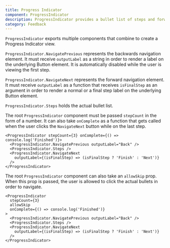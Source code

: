 ```yaml
---
title: Progress Indicator
component: ProgressIndicator
description: ProgressIndicator provides a bullet list of steps and forward/backwards navigation buttons.
category: Feedback
---
```


`ProgressIndicator` exports multiple components that combine to create a Progress Indicator view.

`ProgressIndicator.NavigatePrevious` represents the backwards navigation element. It must receive `outputLabel` as a string in order to render a label on the underlying Button element. It is automatically disabled while the user is viewing the first step.

`ProgressIndicator.NavigateNext` represents the forward navigation element. It must receive `outputLabel` as a function that receives `isFinalStep` as an argument in order to render a normal or a final step label on the underlying Button element.

`ProgressIndicator.Steps` holds the actual bullet list.

The root `ProgressIndicator` component must be passed `stepCount` in the form of a number. It can also take `onComplete` as a function that gets called when the user clicks the `NavigateNext` button while on the last step.

```tsx preview
<ProgressIndicator stepCount={3} onComplete={() => console.log('Finished')}>
  <ProgressIndicator.NavigatePrevious outputLabel="Back" />
  <ProgressIndicator.Steps />
  <ProgressIndicator.NavigateNext
    outputLabel={(isFinalStep) => (isFinalStep ? 'Finish' : 'Next')}
  />
</ProgressIndicator>
```

The root `ProgressIndicator` component can also take an `allowSkip` prop. When this prop is passed, the user is allowed to click the actual bullets in order to navigate.

```tsx preview
<ProgressIndicator
  stepCount={3}
  allowSkip
  onComplete={() => console.log('Finished')}
>
  <ProgressIndicator.NavigatePrevious outputLabel="Back" />
  <ProgressIndicator.Steps />
  <ProgressIndicator.NavigateNext
    outputLabel={(isFinalStep) => (isFinalStep ? 'Finish' : 'Next')}
  />
</ProgressIndicator>
```
